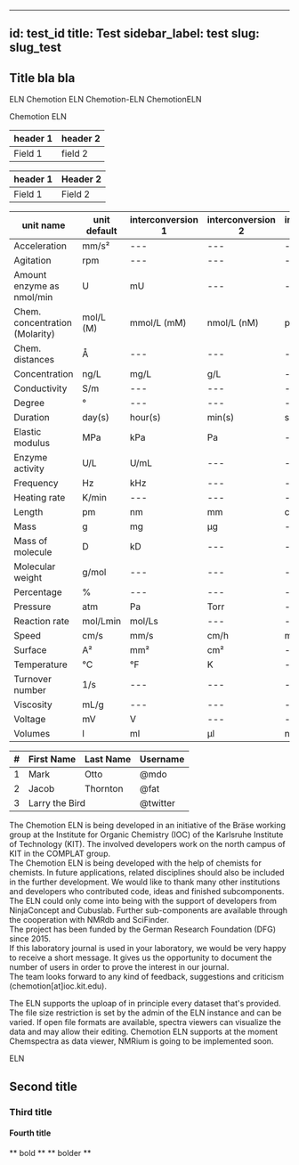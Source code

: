 
---
id: test_id
title: Test
sidebar_label: test
slug: slug_test
---

## Title bla bla

ELN
Chemotion ELN
Chemotion-ELN
ChemotionELN

Chemotion ELN

| header 1 | header 2 |
|---|---|
| Field 1  |  field 2 |

| header 1 | Header 2 |
|---|---|
| Field 1  |  Field 2 |

| unit name | unit default | interconversion 1 | interconversion 2 | interconversion 3 | interconversion 4 |
|---|---|---|---|---|---|
| Acceleration | mm/s² | --- | --- | --- | --- |
| Agitation | rpm | --- | --- | --- | --- |
| Amount enzyme as nmol/min | U | mU | --- | --- | --- |
| Chem. concentration (Molarity) | mol/L (M) | mmol/L (mM) | nmol/L (nM) | pmol/L (pM) | --- |
| Chem. distances | Å | --- | --- | --- | --- |
| Concentration | ng/L | mg/L | g/L | --- | --- |
| Conductivity | S/m | --- | --- | --- | --- |
| Degree | ° | --- | --- | --- | --- |
| Duration | day(s) | hour(s) | min(s) | sec(s) | --- |
| Elastic modulus | MPa | kPa | Pa | --- | --- |
| Enzyme activity | U/L | U/mL | --- | --- | --- |
| Frequency | Hz | kHz | --- | --- | --- |
| Heating rate | K/min | --- | --- | --- | --- |
| Length | pm | nm | mm | cm | m |
| Mass | g | mg | µg | --- | --- |
| Mass of molecule | D | kD | --- | --- | --- |
| Molecular weight | g/mol | --- | --- | --- | --- |
| Percentage | % | --- | --- | --- | --- |
| Pressure | atm | Pa | Torr | --- | --- |
| Reaction rate | mol/Lmin | mol/Ls | --- | --- | --- |
| Speed | cm/s | mm/s | cm/h | mm/h | --- |
| Surface | A² | mm² | cm² | --- | --- |
| Temperature | °C | °F | K | --- | --- |
| Turnover number | 1/s | --- | --- | --- | --- |
| Viscosity | mL/g | --- | --- | --- | --- |
| Voltage | mV | V | --- | --- | --- |
| Volumes | l | ml | µl | nl | --- |

<Table striped bordered hover>
<thead>
<tr>
<th className="column" style={{marginLeft: "5px", width:"50rem"}}>#</th>
<th>First Name</th>
<th>Last Name</th>
<th>Username</th>
</tr>
</thead>
<tbody>
<tr>
<td>1</td>
<td>Mark</td>
<td>Otto</td>
<td>@mdo</td>
</tr>
<tr>
<td>2</td>
<td>Jacob</td>
<td>Thornton</td>
<td>@fat</td>
</tr>
<tr>
<td>3</td>
<td colSpan="2">Larry the Bird</td>
<td>@twitter</td>
</tr>
</tbody>
</Table>

The Chemotion ELN is being developed in an initiative of the Bräse working group at the Institute for Organic Chemistry (IOC) of the Karlsruhe Institute of Technology (KIT). The involved developers work on the north campus of KIT in the COMPLAT group.  
The Chemotion ELN is being developed with the help of chemists for chemists. In future applications, related disciplines should also be included in the further development.
We would like to thank many other institutions and developers who contributed code, ideas and finished subcomponents. The ELN could only come into being with the support of developers from NinjaConcept and Cubuslab. Further sub-components are available through the cooperation with NMRdb and SciFinder.  
The project has been funded by the German Research Foundation (DFG) since 2015.  
If this laboratory journal is used in your laboratory, we would be very happy to receive a short message. It gives us the opportunity to document the number of users in order to prove the interest in our journal.  
The team looks forward to any kind of feedback, suggestions and criticism (chemotion[at]ioc.kit.edu).

The ELN supports the uploap of in principle every dataset that's provided. The file size restriction is set by the admin of the ELN instance and can be varied. 
If open file formats are available, spectra viewers can visualize the data and may allow their editing. Chemotion ELN supports at the moment Chemspectra as data viewer, NMRium is going to be implemented soon.

ELN


## Second title
### Third title
#### Fourth title

** bold **
** bolder **
